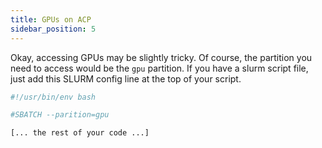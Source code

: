```yaml
---
title: GPUs on ACP
sidebar_position: 5
---
```


Okay, accessing GPUs may be slightly tricky. Of course, the partition you need to access would be the `gpu` partition. If you have a slurm script file, just add this SLURM config line at the top of your script.


```bash
#!/usr/bin/env bash

#SBATCH --parition=gpu

[... the rest of your code ...]

```


